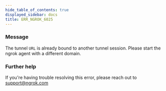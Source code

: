 ```yaml
---
hide_table_of_contents: true
displayed_sidebar: docs
title: ERR_NGROK_6025
---
```




### Message

The tunnel `URL` is already bound to another tunnel session. Please start the ngrok agent with a different domain.

<ErrorDetails error="err_ngrok_6025" />

### Further help

If you're having trouble resolving this error, please reach out to [support@ngrok.com](mailto:support@ngrok.com?subject=Help%20with%20ERR_NGROK_6025)
